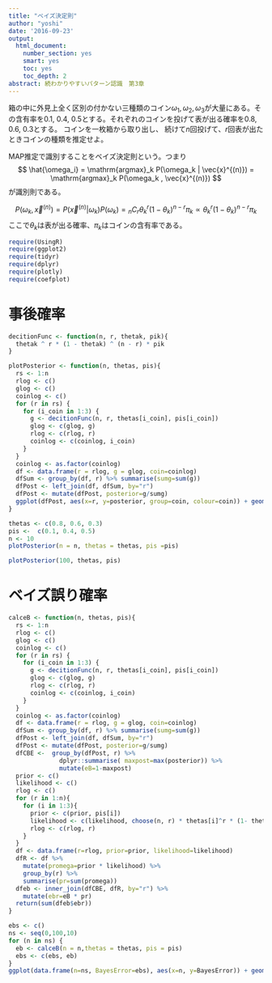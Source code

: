 ```yaml
---
title: "ベイズ決定則"
author: "yoshi"
date: '2016-09-23'
output:
  html_document:
    number_section: yes
    smart: yes
    toc: yes
    toc_depth: 2
abstract: 続わかりやすいパターン認識　第3章
---
```

箱の中に外見上全く区別の付かない三種類のコイン$\omega_1, \omega_2, \omega_3$が大量にある。その含有率を0.1, 0.4, 0.5とする。それぞれのコインを投げて表が出る確率を0.8, 0.6, 0.3とする。
コインを一枚箱から取り出し、
続けて$n$回投げて、$r$回表が出たときコインの種類を推定せよ。

MAP推定で識別することをベイズ決定則という。つまり
$$
\hat{\omega_i} = \mathrm{argmax}_k P(\omega_k | \vec{x}^{(n)}) = \mathrm{argmax}_k P(\omega_k , \vec{x}^{(n)})
$$
が識別則である。

$$
P(\omega_k , \vec{x}^{(n)}) = P(\vec{x}^{(n)} | \omega_k) P(\omega_k) = {}_nC_r\theta_{k}^r(1-\theta_k)^{n-r} \pi_k \propto \theta_{k}^r(1-\theta_k)^{n-r} \pi_k
$$
ここで$\theta_k$は表が出る確率、$\pi_k$はコインの含有率である。

```r
require(UsingR)
require(ggplot2)
require(tidyr)
require(dplyr)
require(plotly)
require(coefplot)
```

# 事後確率  
```r
decitionFunc <- function(n, r, thetak, pik){
  thetak ^ r * (1 - thetak) ^ (n - r) * pik 
}

plotPosterior <- function(n, thetas, pis){
  rs <- 1:n
  rlog <- c()
  glog <- c()
  coinlog <- c()
  for (r in rs) {
    for (i_coin in 1:3) {
      g <- decitionFunc(n, r, thetas[i_coin], pis[i_coin])
      glog <- c(glog, g)
      rlog <- c(rlog, r)
      coinlog <- c(coinlog, i_coin)
    }
  }
  coinlog <- as.factor(coinlog) 
  df <- data.frame(r = rlog, g = glog, coin=coinlog)
  dfSum <- group_by(df, r) %>% summarise(sumg=sum(g))
  dfPost <- left_join(df, dfSum, by="r")
  dfPost <- mutate(dfPost, posterior=g/sumg)
  ggplot(dfPost, aes(x=r, y=posterior, group=coin, colour=coin)) + geom_line()
}

thetas <- c(0.8, 0.6, 0.3)
pis <-  c(0.1, 0.4, 0.5)
n <- 10
plotPosterior(n = n, thetas = thetas, pis =pis)
```
```r
plotPosterior(100, thetas, pis)
```

# ベイズ誤り確率  
```r
calceB <- function(n, thetas, pis){
  rs <- 1:n
  rlog <- c()
  glog <- c()
  coinlog <- c()
  for (r in rs) {
    for (i_coin in 1:3) {
      g <- decitionFunc(n, r, thetas[i_coin], pis[i_coin])
      glog <- c(glog, g)
      rlog <- c(rlog, r)
      coinlog <- c(coinlog, i_coin)
    }
  }
  coinlog <- as.factor(coinlog) 
  df <- data.frame(r = rlog, g = glog, coin=coinlog)
  dfSum <- group_by(df, r) %>% summarise(sumg=sum(g))
  dfPost <- left_join(df, dfSum, by="r")
  dfPost <- mutate(dfPost, posterior=g/sumg)
  dfCBE <-  group_by(dfPost, r) %>%
              dplyr::summarise( maxpost=max(posterior)) %>%
              mutate(eB=1-maxpost)
  prior <- c()
  likelihood <- c()
  rlog <- c()
  for (r in 1:n){
    for (i in 1:3){
      prior <- c(prior, pis[i])
      likelihood <- c(likelihood, choose(n, r) * thetas[i]^r * (1- thetas[i])^(n-r) )
      rlog <- c(rlog, r)
    }
  }
  df <- data.frame(r=rlog, prior=prior, likelihood=likelihood) 
  dfR <- df %>%
    mutate(promega=prior * likelihood) %>%
    group_by(r) %>% 
    summarise(pr=sum(promega))
  dfeb <- inner_join(dfCBE, dfR, by="r") %>%
    mutate(ebr=eB * pr)
  return(sum(dfeb$ebr))
}

ebs <- c()
ns <- seq(0,100,10)
for (n in ns) {
  eb <- calceB(n = n,thetas = thetas, pis = pis)
  ebs <- c(ebs, eb)
}
ggplot(data.frame(n=ns, BayesError=ebs), aes(x=n, y=BayesError)) + geom_line()
```

